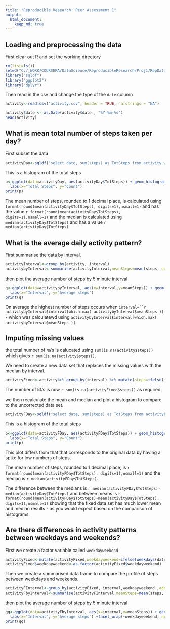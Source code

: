 ```yaml
---
title: "Reproducible Research: Peer Assessment 1"
output: 
  html_document:
    keep_md: true
---
```



## Loading and preprocessing the data
First clear out R and set the working directory
```r
rm(list=ls())
setwd("C:/_WORK/COURSERA/DataScience/ReproducibleResearch/Proj1/RepData_PeerAssessment1")
library("sqldf")
library("ggplot2")
library("dplyr")
```
Then read in the csv and change the type of the `date` column
```r
activity<-read.csv("activity.csv", header = TRUE, na.strings = "NA")

activity$date <- as.Date(activity$date , "%Y-%m-%d")
head(activity)
```


## What is mean total number of steps taken per day?
First subset the data
```r
activityDay<-sqldf("select date, sum(steps) as TotSteps from activity where steps<>'NA' group by date")
```
This is a histogram of the total steps
```r
p<-ggplot(data=activityDay, aes(activityDay$TotSteps)) + geom_histogram()+labs(title="Histogram of Total steps by day") +
  labs(x="Total Steps", y="Count") 
print(p)
```

The mean number of steps, rounded to 1 decimal place, is calculated using `format(round(mean(activityDay$TotSteps), digits=1),nsmall=1)` and has the value `r format(round(mean(activityDay$TotSteps), digits=1),nsmall=1)` and the median is calculated using `median(activityDay$TotSteps)` and has a value `r median(activityDay$TotSteps)`

## What is the average daily activity pattern?
First summarise the data by interval.
```r
activityInterval<-group_by(activity, interval)
activitybyInterval<-summarise(activityInterval,meanSteps=mean(steps, na.rm=TRUE))
```
then plot the average number of steps by 5 minute interval
```r
q<-ggplot(data=activitybyInterval, aes(x=interval,y=meanSteps)) + geom_line()+labs(title="Time series of Average steps by 5 min interval") +
  labs(x="Interval", y="Average steps") 
print(q)

```

On average the highest number of steps occurs when `interval=``r activitybyInterval$interval[which.max( activitybyInterval$meanSteps )]` - which was calculatewd using `activitybyInterval$interval[which.max( activitybyInterval$meanSteps )]`.


## Imputing missing values
the total number of `Na`'s is calucated using `sum(is.na(activity$steps))` which gives `r sum(is.na(activity$steps))`.

We need to create a new data set that replaces the missing values with the median by interval.
```r
activityFixed<-activity%>% group_by(interval) %>% mutate(steps=ifelse(is.na(steps),median(steps,na.rm=TRUE),steps))

```

The number of `NA`'s is now `r sum(is.na(activityFixed$steps))` as required.

we then recalculate the mean and median and plot a histogram to compare to the uncorrected data set.
```r
activityFDay<-sqldf("select date, sum(steps) as TotSteps from activityFixed where steps<>'NA' group by date")
```
This is a histogram of the total steps
```r
p<-ggplot(data=activityFDay, aes(activityFDay$TotSteps)) + geom_histogram()+labs(title="Histogram of Total steps by day") +
  labs(x="Total Steps", y="Count") 
print(p)

```

This plot differs from that that corresponds to the original data by having a spike for low numbers of steps.

The mean number of steps, rounded to 1 decimal place, is `r format(round(mean(activityFDay$TotSteps), digits=1),nsmall=1)` and the median is `r median(activityFDay$TotSteps)`.

The difference between the medians is `r median(activityFDay$TotSteps)-median(activityDay$TotSteps)` and between means is `r format(round(mean(activityFDay$TotSteps)-mean(activityDay$TotSteps), digits=1),nsmall=1)` showing that the fixed data set has much lower mean and median results - as you would expect based on the comparison of histograms.



## Are there differences in activity patterns between weekdays and weekends?
First we create a factor variable called `weekdayweekend`
```r
activityFixed<-mutate(activityFixed,weekdayweekend=ifelse(weekdays(date)=="Saturday"|weekdays(date)=="Sunday","weekend","weekday"))
activityFixed$weekdayweekend<-as.factor(activityFixed$weekdayweekend)
```

Then we create a summarised data frame to compare the profile of steps between weekdays and weekends.

```r
activityFInterval<-group_by(activityFixed, interval,weekdayweekend ,add=FALSE)
activityFbyInterval<-summarise(activityFInterval,meanSteps=mean(steps, na.rm=TRUE))
```
then plot the average number of steps by 5 minute interval
```r
qq<-ggplot(data=activityFbyInterval, aes(x=interval,y=meanSteps)) + geom_line()+labs(title="Time series of mean steps by 5 min interval and by weekday/weekend") +
  labs(x="Interval", y="Average steps") +facet_wrap(~weekdayweekend, ncol=1)
print(qq)

```

